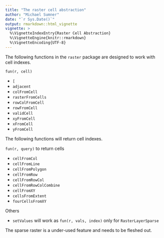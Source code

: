 ```yaml
---
title: "The raster cell abstraction"
author: "Michael Sumner"
date: "`r Sys.Date()`"
output: rmarkdown::html_vignette
vignette: >
  %\VignetteIndexEntry{Raster Cell Abstraction}
  %\VignetteEngine{knitr::rmarkdown}
  %\VignetteEncoding{UTF-8}
---
```


The following functions in the `raster` package are designed to work with cell indexes. 

`fun(r, cell)`

* `[`
* `adjacent`
* `colFromCell`
* `rasterFromCells`
* `rowColFromCell`	
* `rowFromCell`
* `validCell`
* `xyFromCell`
* `xFromCell`
* `yFromCell`

The following functions will return cell indexes. 

`fun(r, query)` to return cells

* `cellFromCol`
* `cellFromLine`
* `cellFromPolygon`
* `cellFromRow`
* `cellFromRowCol`
* `cellFromRowColCombine`
* `cellFromXY`
* `cellsFromExtent`
* `fourCellsFromXY`

Others

* `setValues` will work as `fun(r, vals, index)` only for `RasterLayerSparse`

The sparse raster is a under-used feature and needs to be fleshed out. 


